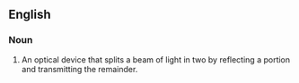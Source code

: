 {{also|beamsplitter}}

==English==

===Noun===
{{en-noun}}
{{wikipedia}}

# An optical device that splits a beam of light in two by reflecting a portion and transmitting the remainder.